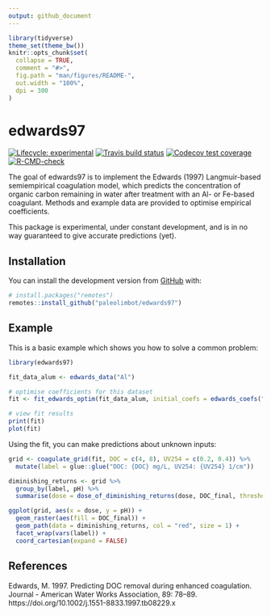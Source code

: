 ```yaml
---
output: github_document
---
```


<!-- README.md is generated from README.Rmd. Please edit that file -->

```r
library(tidyverse)
theme_set(theme_bw())
knitr::opts_chunk$set(
  collapse = TRUE,
  comment = "#>",
  fig.path = "man/figures/README-",
  out.width = "100%",
  dpi = 300
)
```

# edwards97

<!-- badges: start -->
[![Lifecycle: experimental](https://img.shields.io/badge/lifecycle-experimental-orange.svg)](https://www.tidyverse.org/lifecycle/#experimental)
[![Travis build status](https://travis-ci.org/paleolimbot/edwards97.svg?branch=master)](https://travis-ci.org/paleolimbot/edwards97)
[![Codecov test coverage](https://codecov.io/gh/paleolimbot/edwards97/branch/master/graph/badge.svg)](https://app.codecov.io/gh/paleolimbot/edwards97?branch=master)
[![R-CMD-check](https://github.com/paleolimbot/edwards97/actions/workflows/R-CMD-check.yaml/badge.svg)](https://github.com/paleolimbot/edwards97/actions/workflows/R-CMD-check.yaml)
<!-- badges: end -->

The goal of edwards97 is to implement the Edwards (1997) Langmuir-based semiempirical coagulation model, which predicts the concentration of organic carbon remaining in water after treatment with an Al- or Fe-based coagulant. Methods and example data are provided to optimise empirical coefficients.

This package is experimental, under constant development, and is in no way guaranteed to give accurate predictions (yet).

## Installation

You can install the development version from [GitHub](https://github.com/) with:

``` r
# install.packages("remotes")
remotes::install_github("paleolimbot/edwards97")
```

## Example

This is a basic example which shows you how to solve a common problem:

```r
library(edwards97)

fit_data_alum <- edwards_data("Al")

# optimise coefficients for this dataset
fit <- fit_edwards_optim(fit_data_alum, initial_coefs = edwards_coefs("Al"))

# view fit results
print(fit)
plot(fit)
```

Using the fit, you can make predictions about unknown inputs:

```r
grid <- coagulate_grid(fit, DOC = c(4, 8), UV254 = c(0.2, 0.4)) %>% 
  mutate(label = glue::glue("DOC: {DOC} mg/L, UV254: {UV254} 1/cm"))

diminishing_returns <- grid %>% 
  group_by(label, pH) %>% 
  summarise(dose = dose_of_diminishing_returns(dose, DOC_final, threshold = 0.3 / 10))

ggplot(grid, aes(x = dose, y = pH)) +
  geom_raster(aes(fill = DOC_final)) +
  geom_path(data = diminishing_returns, col = "red", size = 1) +
  facet_wrap(vars(label)) +
  coord_cartesian(expand = FALSE)
```

## References

Edwards, M. 1997. Predicting DOC removal during enhanced coagulation. Journal - American Water Works Association, 89: 78–89. https://doi.org/10.1002/j.1551-8833.1997.tb08229.x
